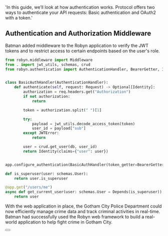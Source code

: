   'In this guide, we’ll look at how authentication works. Protocol offers two ways to authenticate your API requests: Basic authentication and OAuth2 with a token.'

## Authentication and Authorization Middleware
Batman added middleware to the Robyn application to verify the JWT tokens and to restrict access to certain endpoints based on the user's role.


```python {{ title: 'Setting up Authentication Middlewares' }}
from robyn.middleware import Middleware
from . import jwt_utils, schemas, crud
from robyn.authentication import AuthenticationHandler, BearerGetter, Identity


class BasicAuthHandler(AuthenticationHandler):
    def authenticate(self, request: Request) -> Optional[Identity]:
        authorization = req.headers.get("Authorization")
        if not authorization:
            return

        token = authorization.split(" ")[1]

        try:
            payload = jwt_utils.decode_access_token(token)
            user_id = payload["sub"]
        except JWTError:
            return

        user = crud.get_user(db, user_id)
        return Identity(claims={"user": user})


app.configure_authentication(BasicAuthHandler(token_getter=BearerGetter()))

def is_superuser(user: schemas.User):
    return user.is_superuser

@app.get("/users/me")
async def get_current_user(user: schemas.User = Depends(is_superuser)):
    return user

```

With the web application in place, the Gotham City Police Department could now efficiently manage crime data and track criminal activities in real-time. Batman had successfully used the Robyn web framework to build a real-world application to help fight crime in Gotham City.




<div className="not-prose">
  <Button
    href="/documentation/example_app/real_time_notifications"
    variant="text"
    arrow="right"
    children="Check out our list of first-party SDKs"
  />
</div>



